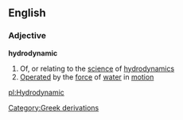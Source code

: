 ==English==
===Adjective===
'''hydrodynamic'''
#Of, or relating to the [[science]] of [[hydrodynamics]]
#[[Operated]] by the [[force]] of [[water]] in [[motion]]
[[Category:Greek derivations]]

[[pl:Hydrodynamic]]